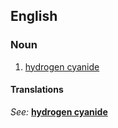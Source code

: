 ==English==

===Noun===
{{en-noun|-}}

# [[hydrogen cyanide]]

====Translations====
{{top}}
''See: '' '''[[hydrogen cyanide]]'''
{{bottom}}